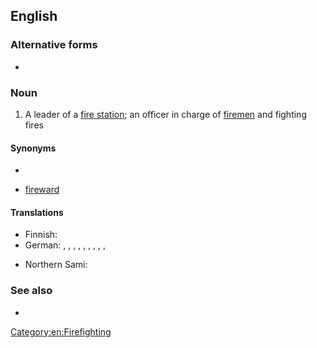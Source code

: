 ==English==

===Alternative forms===
* {{l|en|firechief}}

===Noun===
{{en-noun}}
# A leader of a [[fire station]]; an officer in charge of [[fireman|firemen]] and fighting fires

====Synonyms====
* {{l|en|fire marshal}}
* {{qualifier|obsolete}} [[fireward]]

====Translations====
{{trans-top|leader of a fire department}}
* Finnish: {{t|fi|palopäällikkö}}
* German: {{t+|de|Brandmeister|m}}, {{t|de|Brandmeisterin|f}}, {{t|de|Feuerwehrchef|m}}, {{t|de|Feuerwehrchefin|f}}, {{t|de|Feuerwehrhauptmann|f}}, {{t|de|Feuerwehrhauptfrau|f}}, {{t|de|Kreisbrandmeister|m}} {{qualifier|district}}, {{t|de|Kreisbrandmeisterin|f}} {{qualifier|district}}, {{t|de|Stadtbrandmeister|m}} {{qualifier|municipal}}, {{t|de|Stadtbrandmeisterin|f}} {{qualifier|municipal}}
{{trans-mid}}
* Northern Sami: {{t|se|buollinhoavda}}
{{trans-bottom}}

===See also===
* {{l|en|fire inspector}}

[[Category:en:Firefighting]]